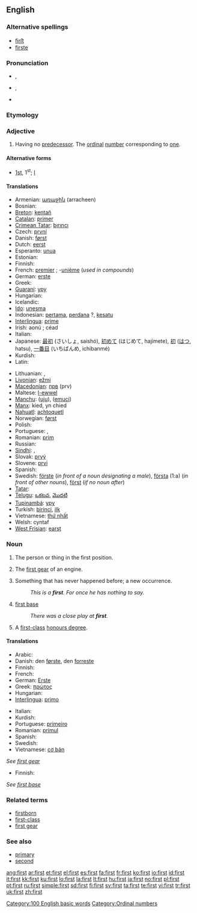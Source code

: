 {{also|First}}
{{wikipedia}}
==English==

{{rank|know|much|after|96|first|down|good|never}}

===Alternative spellings===
* [[ﬁrﬅ]] {{i|archaic}}
* [[firste]] {{i|archaic}}

===Pronunciation===
* {{a|UK}} {{IPA|/fɜːst/}}, {{SAMPA|/f3:st/}}
* {{a|US}} {{IPA|/fɝst/}}, {{SAMPA|/f3`st/}}
* {{audio|en-us-first.ogg|Audio (US)}}
*: {{rhymes|ɜː(r)st}}

===Etymology===
{{etyl|ang}} {{term|fyrst|lang=ang}}

===Adjective===
{{en-adj|-}}

# Having no [[predecessor]]. The [[ordinal]] [[number]] corresponding to [[one]].

====Alternative forms====
* [[1st]], 1<sup>st</sup>; {{qualifier|in names of monarchs and popes}} [[I]]

====Translations====
{{trans-top|numeral first}}
* Armenian: [[առաջին]] (arracheen)
* Bosnian: {{t-|bs|prvi|m}}
* [[Breton]]: [[kentañ]]
* [[Catalan]]: [[primer]] {{m}} <!-- abbreviations belong only in "[[1st]]" and "[[primer#Catalan]]": [[1er]] {{m}}, [[1ra]] {{f}} -->
* [[Crimean Tatar]]: [[bırıncı]]
* Czech: [[první]] {{m|f|n}} <!-- abbreviation:'' 1.)-->
* Danish: [[først]]<!--, (''abbreviation:'' 1.)-->
* Dutch: [[eerst]]<!-- , [[eerste]] (''abbreviations:'' 1ste, 1e)-->
* Esperanto: [[unua]]
* Estonian: {{t+|et|esimene}}
* Finnish: {{t+|fi|ensimmäinen}}
* French: [[premier]] {{m}}; -[[unième]] (''used in compounds'')
* German: [[erste]] <!--(''abbreviation:'' 1.)-->
* Greek: {{t+|el|πρώτος|tr=prótos|sc=Grek}}
* [[Guaraní]]: [[ypy]]
* Hungarian: {{t+|hu|első}}
* Icelandic: {{t-|is|fyrstur|m}}
* [[Ido]]: [[unesma]]
* Indonesian: [[pertama]], [[perdana]] ?, [[kesatu]]<!--, [[ke-1]]-->
* [[Interlingua]]: [[prime]] <!--(''abbreviation:'' 1<sup>e</sup>)-->
* Irish: aonú <!--(''abbreviation:'' 1ú)-->; céad
* Italian: {{t+|it|primo|m}}
* Japanese: [[最初]] (さいしょ, saishó), [[初めて]] (はじめて, hajímete), [[初]] ([[はつ]], hatsu), [[一番目]] (いちばんめ, ichibanmé)
* Kurdish: {{KUchar|[[یه‌که‌م]]}}
* Latin: {{t+|la|primus|alt=prīmus}}
{{trans-mid}}
* Lithuanian: {{t+|lt|pirmas|m|xs=Lithuanian}}, {{t+|lt|pirma|m|xs=Lithuanian}}
* [[Livonian]]: [[ežmi]]
* [[Macedonian]]: [[прв]] (prv)
* Maltese: [[l-ewwel]]
* [[Manchu]]: ([[uju]]), ([[emuci]])
* [[Manx]]: kied, yn chied
* [[Nahuatl]]: [[achtoquetl]]
* Norwegian: [[først]] <!--først(e)-->
* Polish: {{t+|pl|pierwszy|m}}
* Portuguese: {{t+|pt|primeiro|m}}, {{t+|pt|primeira|f}}
* Romanian: [[prim]] {{m}}<!--, [[primă]] {{f}}-->
* Russian: {{t+|ru|первый|tr=pérvyj|sc=Cyrl}}
* [[Sindhi]]: {{SDchar|[[پهريون]]}} {{m}}, {{SDchar|[[پهرِين]]}} {{f}}
* Slovak: [[prvý]] {{m}}<!--, [[prvá]] {{f}}, [[prvé]] {{n}}-->
* Slovene: [[prvi]] {{m}}<!--, [[prva]] {{f}}, [[prvo]] {{n}}-->
* Spanish: {{t+|es|primero|m}}
* Swedish: [[förste]] (''in front of a noun designating a male''), [[första]] (1:a) (''in front of other nouns''), [[först]] (''if no noun after'')
* [[Tatar]]: {{t-|tt|беренче|sc=Cyrl|xs=Tatar}}
* [[Telugu]]: [[ఒకటవ]], [[మొదటి]]
* [[Tupinambá]]: [[ypy]]
* Turkish: [[birinci]], [[ilk]] <!--(''abbreviation:'' 1.)-->
* Vietnamese: [[thứ nhất]]
* Welsh: cyntaf <!--(''abbreviation:'' 1af)-->
* [[West Frisian]]: [[earst]]
{{trans-bottom}}

===Noun===
{{en-noun|s|-}}

# {{uncountable}} The person or thing in the first position.
# {{uncountable}} The [[first gear]] of an engine.
# {{countable}} Something that has never happened before; a new occurrence.
#: ''This is a '''first'''. For once he has nothing to say.''
# {{countable|baseball}} [[first base]]
#: ''There was a close play at '''first'''.''
# {{countable|British|colloquial}} A [[first-class]] [[honours degree]].

====Translations====
{{trans-top|person or thing in the first position}}
* Arabic: {{t+|ar|أول|sc=Arab}}
* Danish: den [[først]]e, den [[forrest]]e
* Finnish: {{t+|fi|ykkönen}}
* French: {{t+|fr|premier|m}}
* German: [[Erste]]
* Greek: [[πρώτος]] {{m}}<!--, [[πρώτη]] {{f}}, [[πρώτο]] {{n}}-->
* Hungarian: {{t+|hu|első}}
* [[Interlingua]]: [[primo]] {{m}}<!--, [[prima]] {{f}}-->
{{trans-mid}}
* Italian: {{t+|it|primo|m}}
* Kurdish: {{KUchar|[[یه‌که‌م]]}}
* Portuguese: [[primeiro]] {{m}}<!--, [[primeira]] {{f}}-->
* Romanian: [[primul]] {{m}}<!--, [[prima]] {{f}}, [[primii]] {{m|p}}, [[primele]] {{f|p}}-->
* Spanish: {{t+|es|primero|m}}
* Swedish: {{t+|sv|etta}}
* Vietnamese: [[cơ bản]]
{{trans-bottom}}

{{rfc-tsort|unknown line format: ''See  first gear ''}}
{{trans-top|first gear}}
''See [[first gear]]''
{{trans-bottom}}

{{trans-top|new occurrence}}
* Finnish: {{t+|fi|ensimmäinen}} {{t+|fi|kerta}}
{{trans-mid}}
{{trans-bottom}}

{{rfc-tsort|unknown line format: ''See  first base ''}}
{{trans-top|baseball: first base}}
''See [[first base]]''
{{trans-bottom}}

{{trans-top|UK colloquial: first-class honours degree}}
{{trans-mid}}
{{trans-bottom}}

===Related terms===
* [[firstborn]]
* [[first-class]]
* [[first gear]]

===See also===
* [[primary]]
* [[second]]

[[Category:100 English basic words]]
[[Category:Ordinal numbers]]

[[ang:first]]
[[ar:first]]
[[et:first]]
[[el:first]]
[[es:first]]
[[fa:first]]
[[fr:first]]
[[ko:first]]
[[io:first]]
[[id:first]]
[[it:first]]
[[kk:first]]
[[ku:first]]
[[lo:first]]
[[la:first]]
[[lt:first]]
[[hu:first]]
[[ja:first]]
[[no:first]]
[[pl:first]]
[[pt:first]]
[[ru:first]]
[[simple:first]]
[[sd:first]]
[[fi:first]]
[[sv:first]]
[[ta:first]]
[[te:first]]
[[vi:first]]
[[tr:first]]
[[uk:first]]
[[zh:first]]